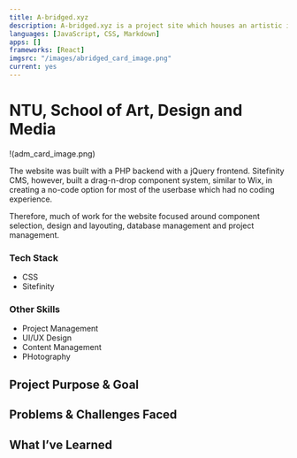 ```yaml
---
title: A-bridged.xyz
description: A-bridged.xyz is a project site which houses an artistic investigation isntitute into the process of land mapping and topograhies in Singapore. The project is a light client, built purely with content on Markdown.
languages: [JavaScript, CSS, Markdown]
apps: []
frameworks: [React]
imgsrc: "/images/abridged_card_image.png"
current: yes
---
```


# NTU, School of Art, Design and Media

!(adm_card_image.png)

The website was built with a PHP backend with a jQuery frontend. Sitefinity CMS, however, built a drag-n-drop component system, similar to Wix, in creating a no-code option for most of the userbase which had no coding experience.

Therefore, much of work for the website focused around component selection, design and layouting, database management and project management.

### Tech Stack

- CSS
- Sitefinity

### Other Skills

- Project Management
- UI/UX Design
- Content Management
- PHotography

## Project Purpose & Goal

## Problems & Challenges Faced

## What I’ve Learned
